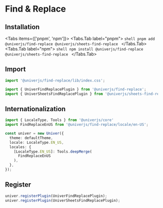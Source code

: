 
# Find & Replace

## Installation

<Tabs items={['pnpm', 'npm']}>
  <Tabs.Tab label="pnpm">
    ```shell
    pnpm add @univerjs/find-replace @univerjs/sheets-find-replace
    ```
  </Tabs.Tab>
  <Tabs.Tab label="npm">
    ```shell
    npm install @univerjs/find-replace @univerjs/sheets-find-replace
    ```
  </Tabs.Tab>
</Tabs>

## Import

```typescript
import '@univerjs/find-replace/lib/index.css';

import { UniverFindReplacePlugin } from '@univerjs/find-replace';
import { UniverSheetsFindReplacePlugin } from '@univerjs/sheets-find-replace';
```

## Internationalization

```typescript
import { LocaleType, Tools } from '@univerjs/core'
import FindReplaceEnUS from '@univerjs/find-replace/locale/en-US';

const univer = new Univer({
  theme: defaultTheme,
  locale: LocaleType.EN_US,
  locales: {
    [LocaleType.EN_US]: Tools.deepMerge(
      FindReplaceEnUS
    ),
  },
});
```

## Register

```typescript
univer.registerPlugin(UniverFindReplacePlugin);
univer.registerPlugin(UniverSheetsFindReplacePlugin);
```
